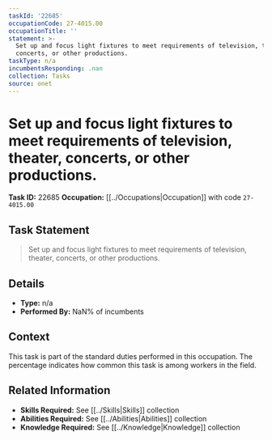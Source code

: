 ```yaml
---
taskId: '22685'
occupationCode: 27-4015.00
occupationTitle: ''
statement: >-
  Set up and focus light fixtures to meet requirements of television, theater,
  concerts, or other productions.
taskType: n/a
incumbentsResponding: .nan
collection: Tasks
source: onet
---
```

# Set up and focus light fixtures to meet requirements of television, theater, concerts, or other productions.

**Task ID:** 22685
**Occupation:** [[../Occupations|Occupation]] with code `27-4015.00`

## Task Statement

> Set up and focus light fixtures to meet requirements of television, theater, concerts, or other productions.

## Details

- **Type:** n/a
- **Performed By:** NaN% of incumbents

## Context

This task is part of the standard duties performed in this occupation. The percentage indicates how common this task is among workers in the field.

## Related Information

- **Skills Required:** See [[../Skills|Skills]] collection
- **Abilities Required:** See [[../Abilities|Abilities]] collection
- **Knowledge Required:** See [[../Knowledge|Knowledge]] collection
